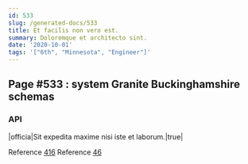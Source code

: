 ```yaml
---
id: 533
slug: /generated-docs/533
title: Et facilis non vero est.
summary: Doloremque et architecto sint.
date: '2020-10-01'
tags: '["6th", "Minnesota", "Engineer"]'
---
```

## Page #533 : system Granite Buckinghamshire schemas

### API

|officia|Sit expedita maxime nisi iste et laborum.|true|

Reference [416](/generated-docs/416)
Reference [46](/generated-docs/46)



